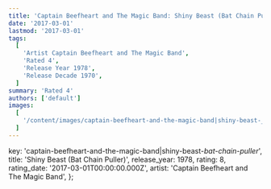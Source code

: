 ```yaml
---
title: 'Captain Beefheart and The Magic Band: Shiny Beast (Bat Chain Puller) (1978)'
date: '2017-03-01'
lastmod: '2017-03-01'
tags:
  [
    'Artist Captain Beefheart and The Magic Band',
    'Rated 4',
    'Release Year 1978',
    'Release Decade 1970',
  ]
summary: 'Rated 4'
authors: ['default']
images:
  [
    '/content/images/captain-beefheart-and-the-magic-band|shiny-beast-_bat-chain-puller_.jpg',
  ]
---
```


  key: 'captain-beefheart-and-the-magic-band|shiny-beast-_bat-chain-puller_',
  title: 'Shiny Beast (Bat Chain Puller)',
  release_year: 1978,
  rating: 8,
  rating_date: '2017-03-01T00:00:00.000Z',
  artist: 'Captain Beefheart and The Magic Band',
};

<MusicRating data={data} />
